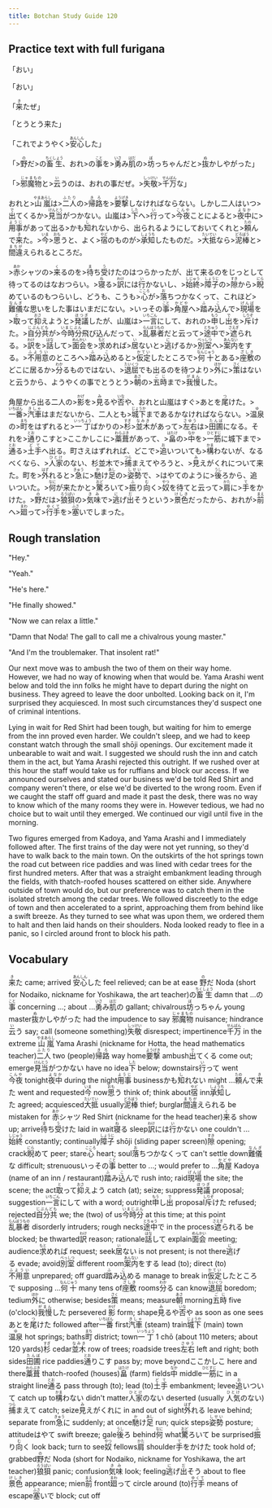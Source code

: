```yaml
---
title: Botchan Study Guide 120
---
```


## Practice text with full furigana

<p>
「おい」
</p>

<p>
「おい」
</p>

<p>
「<ruby><rb>来</rb><rt>き</rt></ruby>たぜ」
</p>

<p>
「とうとう来た」
</p>

<p>
「これでようやく><ruby><rb>安心</rb><rt>あんしん</rt></ruby>した」
</p>

<p>
「><ruby><rb>野</rb><rt>の</rt></ruby>だ>の<ruby><rb>畜生</rb><rt>ちくしょう</rt></ruby>、おれ>の<ruby><rb>事</rb><rt>こと</rt></ruby>を><ruby><rb>勇</rb><rt>いさ</rt></ruby>み<ruby><rb>肌</rb><rt>はだ</rt></ruby>の><ruby><rb>坊</rb><rt>ぼ</rt></ruby>っちゃんだと><ruby><rb>抜</rb><rt>ぬ</rt></ruby>かしやがった」
</p>

<p>
「><ruby><rb>邪魔物</rb><rt>じゃまもの</rt></ruby>と><ruby><rb>云</rb><rt>い</rt></ruby>うのは、おれの事だぜ。><ruby><rb>失敬</rb><rt>しっけい</rt></ruby>><ruby><rb>千万</rb><rt>せんばん</rt></ruby>な」
</p>

<p>
おれと><ruby><rb>山嵐</rb><rt>やまあらし</rt></ruby>は><ruby><rb>二人</rb><rt>ふたり</rt></ruby>の><ruby><rb>帰路</rb><rt>きろ</rt></ruby>を><ruby><rb>要撃</rb><rt>ようげき</rt></ruby>しなければならない。しかし二人はいつ><ruby><rb>出</rb><rt>で</rt></ruby>てくるか><ruby><rb>見当</rb><rt>けんとう</rt></ruby>がつかない。山嵐は><ruby><rb>下</rb><rt>した</rt></ruby>へ><ruby><rb>行</rb><rt>い</rt></ruby>って><ruby><rb>今夜</rb><rt>こんや</rt></ruby>ことによると><ruby><rb>夜中</rb><rt>よなか</rt></ruby>に><ruby><rb>用事</rb><rt>ようじ</rt></ruby>があって出る>かも<ruby><rb>知</rb><rt>し</rt></ruby>れないから、出られるようにしておいてくれと><ruby><rb>頼</rb><rt>たの</rt></ruby>んで<ruby><rb>来</rb><rt>き</rt></ruby>た。><ruby><rb>今</rb><rt>いま</rt></ruby>><ruby><rb>思</rb><rt>おも</rt></ruby>うと、よく><ruby><rb>宿</rb><rt>やど</rt></ruby>のものが><ruby><rb>承知</rb><rt>しょうち</rt></ruby>したものだ。><ruby><rb>大抵</rb><rt>たいてい</rt></ruby>なら><ruby><rb>泥棒</rb><rt>どろぼう</rt></ruby>と><ruby><rb>間違</rb><rt>まちが</rt></ruby>えられるところだ。
</p>

<p>
><ruby><rb>赤</rb><rt>あか</rt></ruby>シャツの><ruby><rb>来</rb><rt>く</rt></ruby>るのを><ruby><rb>待</rb><rt>ま</rt></ruby>ち<ruby><rb>受</rb><rt>う</rt></ruby>けたのはつらかったが、出て来るのをじっとして待ってるのはなおつらい。><ruby><rb>寝</rb><rt>ね</rt></ruby>る><ruby><rb>訳</rb><rt>わけ</rt></ruby>には<ruby><rb>行</rb><rt>い</rt></ruby>かないし、><ruby><rb>始終</rb><rt>しじゅう</rt></ruby>><ruby><rb>障子</rb><rt>しょうじ</rt></ruby>の><ruby><rb>隙</rb><rt>すき</rt></ruby>から><ruby><rb>睨</rb><rt>にら</rt></ruby>めているのもつらいし、どうも、こうも><ruby><rb>心</rb><rt>こころ</rt></ruby>が><ruby><rb>落</rb><rt>お</rt></ruby>ちつかなくって、これほど><ruby><rb>難儀</rb><rt>なんぎ</rt></ruby>な思いをした事はいまだにない。>いっその<ruby><rb>事</rb><rt>こと</rt></ruby>><ruby><rb>角屋</rb><rt>かどや</rt></ruby>へ><ruby><rb>踏</rb><rt>ふ</rt></ruby>み<ruby><rb>込</rb><rt>こ</rt></ruby>んで><ruby><rb>現場</rb><rt>げんば</rt></ruby>を><ruby><rb>取</rb><rt>と</rt></ruby>って<ruby><rb>抑</rb><rt>おさ</rt></ruby>えようと><ruby><rb>発議</rb><rt>ほつぎ</rt></ruby>したが、山嵐は><ruby><rb>一言</rb><rt>いちごん</rt></ruby>にして、おれの><ruby><rb>申</rb><rt>もう</rt></ruby>し<ruby><rb>出</rb><rt>で</rt></ruby>を><ruby><rb>斥</rb><rt>しりぞ</rt></ruby>けた。><ruby><rb>自分共</rb><rt>じぶんども</rt></ruby>が><ruby><rb>今時分</rb><rt>いまじぶん</rt></ruby>飛び込んだって、><ruby><rb>乱暴者</rb><rt>らんぼうもの</rt></ruby>だと云って><ruby><rb>途中</rb><rt>とちゅう</rt></ruby>で><ruby><rb>遮</rb><rt>さえぎ</rt></ruby>られる。><ruby><rb>訳</rb><rt>わけ</rt></ruby>を><ruby><rb>話</rb><rt>はな</rt></ruby>して><ruby><rb>面会</rb><rt>めんかい</rt></ruby>を><ruby><rb>求</rb><rt>もと</rt></ruby>めれば><ruby><rb>居</rb><rt>い</rt></ruby>ないと><ruby><rb>逃</rb><rt>に</rt></ruby>げるか><ruby><rb>別室</rb><rt>べっしつ</rt></ruby>へ><ruby><rb>案内</rb><rt>あんない</rt></ruby>をする。><ruby><rb>不用意</rb><rt>ふようい</rt></ruby>のところへ><ruby><rb>踏</rb><rt>ふ</rt></ruby>み<ruby><rb>込</rb><rt>こ</rt></ruby>めると><ruby><rb>仮定</rb><rt>かてい</rt></ruby>したところで><ruby><rb>何十</rb><rt>なんじゅう</rt></ruby>とある><ruby><rb>座敷</rb><rt>ざしき</rt></ruby>のどこに居るか><ruby><rb>分</rb><rt>わか</rt></ruby>るものではない、><ruby><rb>退屈</rb><rt>たいくつ</rt></ruby>でも出るのを待つより><ruby><rb>外</rb><rt>ほか</rt></ruby>に><ruby><rb>策</rb><rt>さく</rt></ruby>はないと云うから、ようやくの事でとうとう><ruby><rb>朝</rb><rt>あさ</rt></ruby>の><ruby><rb>五時</rb><rt>ごじ</rt></ruby>まで><ruby><rb>我慢</rb><rt>がまん</rt></ruby>した。
</p>

<p>
角屋から出る二人の><ruby><rb>影</rb><rt>かげ</rt></ruby>を><ruby><rb>見</rb><rt>み</rt></ruby>るや<ruby><rb>否</rb><rt>いな</rt></ruby>や、おれと山嵐はすぐ>あとを<ruby><rb>尾</rb><rt>つ</rt></ruby>けた。><ruby><rb>一番</rb><rt>いちばん</rt></ruby>><ruby><rb>汽車</rb><rt>きしゃ</rt></ruby>はまだないから、二人とも><ruby><rb>城下</rb><rt>じょうか</rt></ruby>まであるかなければならない。><ruby><rb>温泉</rb><rt>ゆ</rt></ruby>の><ruby><rb>町</rb><rt>まち</rt></ruby>をはずれると><ruby><rb>一丁</rb><rt>いっちょう</rt></ruby>ばかりの><ruby><rb>杉</rb><rt>すぎ</rt></ruby>><ruby><rb>並木</rb><rt>なみき</rt></ruby>があって><ruby><rb>左右</rb><rt>さゆう</rt></ruby>は><ruby><rb>田圃</rb><rt>たんぼ</rt></ruby>になる。それを><ruby><rb>通</rb><rt>とお</rt></ruby>りこすと>ここかしこに><ruby><rb>藁葺</rb><rt>わらぶき</rt></ruby>があって、><ruby><rb>畠</rb><rt>はたけ</rt></ruby>の><ruby><rb>中</rb><rt>なか</rt></ruby>を><ruby><rb>一筋</rb><rt>ひとすじ</rt></ruby>に城下まで><ruby><rb>通</rb><rt>とお</rt></ruby>る><ruby><rb>土手</rb><rt>どて</rt></ruby>へ出る。町さえはずれれば、どこで><ruby><rb>追</rb><rt>お</rt></ruby>いついても><ruby><rb>構</rb><rt>かま</rt></ruby>わないが、なるべくなら、><ruby><rb>人家</rb><rt>ひとけ</rt></ruby>のない、杉並木で><ruby><rb>捕</rb><rt>つら</rt></ruby>まえてやろうと、><ruby><rb>見</rb><rt>み</rt></ruby>えがくれについて来た。町を><ruby><rb>外</rb><rt>はず</rt></ruby>れると><ruby><rb>急</rb><rt>きゅう</rt></ruby>に><ruby><rb>馳</rb><rt>か</rt></ruby>け<ruby><rb>足</rb><rt>あし</rt></ruby>の><ruby><rb>姿勢</rb><rt>しせい</rt></ruby>で、>はやてのように><ruby><rb>後</rb><rt>うし</rt></ruby>ろから、追いついた。><ruby><rb>何</rb><rt>なに</rt></ruby>が来たかと><ruby><rb>驚</rb><rt>おど</rt></ruby>ろいて><ruby><rb>振</rb><rt>ふ</rt></ruby>り<ruby><rb>向</rb><rt>む</rt></ruby>く><ruby><rb>奴</rb><rt>やつ</rt></ruby>を待てと云って><ruby><rb>肩</rb><rt>かた</rt></ruby>に><ruby><rb>手</rb><rt>て</rt></ruby>をかけた。><ruby><rb>野</rb><rt>の</rt></ruby>だは><ruby><rb>狼狽</rb><rt>ろうばい</rt></ruby>の><ruby><rb>気味</rb><rt>きみ</rt></ruby>で><ruby><rb>逃</rb><rt>に</rt></ruby>げ<ruby><rb>出</rb><rt>だ</rt></ruby>そうという><ruby><rb>景色</rb><rt>けしき</rt></ruby>だったから、おれが><ruby><rb>前</rb><rt>まえ</rt></ruby>へ><ruby><rb>廻</rb><rt>まわ</rt></ruby>って><ruby><rb>行手</rb><rt>ゆくて</rt></ruby>を><ruby><rb>塞</rb><rt>ふさ</rt></ruby>いでしまった。
</p>


## Rough translation

"Hey."

"Yeah."

"He's here."

"He finally showed."

"Now we can relax a little."

"Damn that Noda! The gall to call me a chivalrous young master."

"And I'm the troublemaker. That insolent rat!"

Our next move was to ambush the two of them on their way home. However, we had no way of knowing when that would be. Yama Arashi went below and told the inn folks he might have to depart during the night on business. They agreed to leave the door unbolted. Looking back on it, I'm surprised they acquiesced. In most such circumstances they'd suspect one of criminal intentions.

Lying in wait for Red Shirt had been tough, but waiting for him to emerge from the inn proved even harder. We couldn't sleep, and we had to keep constant watch through the small shōji openings. Our excitement made it unbearable to wait and wait. I suggested we should rush the inn and catch them in the act, but Yama Arashi rejected this outright. If we rushed over at this hour the staff would take us for ruffians and block our access. If we announced ourselves and stated our business we'd be told Red Shirt and company weren't there, or else we'd be diverted to the wrong room. Even if we caught the staff off guard and made it past the desk, there was no way to know which of the many rooms they were in. However tedious, we had no choice but to wait until they emerged. We continued our vigil until five in the morning.

Two figures emerged from Kadoya, and Yama Arashi and I immediately followed after. The first trains of the day were not yet running, so they'd have to walk back to the main town. On the outskirts of the hot springs town the road cut between rice paddies and was lined with cedar trees for the first hundred meters. After that was a straight embankment leading through the fields, with thatch-roofed houses scattered on either side. Anywhere outside of town would do, but our preference was to catch them in the isolated stretch among the cedar trees. We followed discreetly to the edge of town and then accelerated to a sprint, approaching them from behind like a swift breeze. As they turned to see what was upon them, we ordered them to halt and then laid hands on their shoulders. Noda looked ready to flee in a panic, so I circled around front to block his path.   


## Vocabulary

<p>
<span className="vocabstudy"><ruby><rb>来</rb><rt>き</rt></ruby>た&nbsp;came; arrived</span>
<span className="vocabstudy"><ruby><rb>安心</rb><rt>あんしん</rt></ruby>した&nbsp;feel relieved; can be at ease</span>
<span className="vocabstudy"><ruby><rb>野</rb><rt>の</rt></ruby>だ&nbsp;Noda (short for Nodaiko, nickname for Yoshikawa, the art teacher)</span><span className="vocabstudy">の<ruby><rb>畜生</rb><rt>ちくしょう</rt></ruby>&nbsp;damn that ...</span><span className="vocabstudy">の<ruby><rb>事</rb><rt>こと</rt></ruby>&nbsp;concerning ...; about ...</span><span className="vocabstudy"><ruby><rb>勇</rb><rt>いさ</rt></ruby>み<ruby><rb>肌</rb><rt>はだ</rt></ruby>の&nbsp;gallant; chivalrous</span><span className="vocabstudy"><ruby><rb>坊</rb><rt>ぼ</rt></ruby>っちゃん&nbsp;young master</span><span className="vocabstudy"><ruby><rb>抜</rb><rt>ぬ</rt></ruby>かしやがった&nbsp;had the impudence to say</span>
<span className="vocabstudy"><ruby><rb>邪魔物</rb><rt>じゃまもの</rt></ruby>&nbsp;nuisance; hindrance</span><span className="vocabstudy"><ruby><rb>云</rb><rt>い</rt></ruby>う&nbsp;say; call (someone something)</span><span className="vocabstudy"><ruby><rb>失敬</rb><rt>しっけい</rt></ruby>&nbsp;disrespect; impertinence</span><span className="vocabstudy"><ruby><rb>千万</rb><rt>せんばん</rt></ruby>&nbsp;in the extreme</span>
<span className="vocabstudy"><ruby><rb>山嵐</rb><rt>やまあらし</rt></ruby>&nbsp;Yama Arashi (nickname for Hotta, the head mathematics teacher)</span><span className="vocabstudy"><ruby><rb>二人</rb><rt>ふたり</rt></ruby>&nbsp;two (people)</span><span className="vocabstudy"><ruby><rb>帰路</rb><rt>きろ</rt></ruby>&nbsp;way home</span><span className="vocabstudy"><ruby><rb>要撃</rb><rt>ようげき</rt></ruby>&nbsp;ambush</span><span className="vocabstudy"><ruby><rb>出</rb><rt>で</rt></ruby>てくる&nbsp;come out; emerge</span><span className="vocabstudy"><ruby><rb>見当</rb><rt>けんとう</rt></ruby>がつかない&nbsp;have no idea</span><span className="vocabstudy"><ruby><rb>下</rb><rt>した</rt></ruby>&nbsp;below; downstairs</span><span className="vocabstudy"><ruby><rb>行</rb><rt>い</rt></ruby>って&nbsp;went</span><span className="vocabstudy"><ruby><rb>今夜</rb><rt>こんや</rt></ruby>&nbsp;tonight</span><span className="vocabstudy"><ruby><rb>夜中</rb><rt>よなか</rt></ruby>&nbsp;during the night</span><span className="vocabstudy"><ruby><rb>用事</rb><rt>ようじ</rt></ruby>&nbsp;business</span><span className="vocabstudy">かも<ruby><rb>知</rb><rt>し</rt></ruby>れない&nbsp;might ...</span><span className="vocabstudy"><ruby><rb>頼</rb><rt>たの</rt></ruby>んで<ruby><rb>来</rb><rt>き</rt></ruby>た&nbsp;went and requested</span><span className="vocabstudy"><ruby><rb>今</rb><rt>いま</rt></ruby>&nbsp;now</span><span className="vocabstudy"><ruby><rb>思</rb><rt>おも</rt></ruby>う&nbsp;think of; think about</span><span className="vocabstudy"><ruby><rb>宿</rb><rt>やど</rt></ruby>&nbsp;inn</span><span className="vocabstudy"><ruby><rb>承知</rb><rt>しょうち</rt></ruby>した&nbsp;agreed; acquiesced</span><span className="vocabstudy"><ruby><rb>大抵</rb><rt>たいてい</rt></ruby>&nbsp;usually</span><span className="vocabstudy"><ruby><rb>泥棒</rb><rt>どろぼう</rt></ruby>&nbsp;thief; burglar</span><span className="vocabstudy"><ruby><rb>間違</rb><rt>まちが</rt></ruby>えられる&nbsp;be mistaken for</span>
<span className="vocabstudy"><ruby><rb>赤</rb><rt>あか</rt></ruby>シャツ&nbsp;Red Shirt (nickname for the head teacher)</span><span className="vocabstudy"><ruby><rb>来</rb><rt>く</rt></ruby>る&nbsp;show up; arrive</span><span className="vocabstudy"><ruby><rb>待</rb><rt>ま</rt></ruby>ち<ruby><rb>受</rb><rt>う</rt></ruby>けた&nbsp;laid in wait</span><span className="vocabstudy"><ruby><rb>寝</rb><rt>ね</rt></ruby>る&nbsp;sleep</span><span className="vocabstudy"><ruby><rb>訳</rb><rt>わけ</rt></ruby>には<ruby><rb>行</rb><rt>い</rt></ruby>かない&nbsp;one couldn't ...</span><span className="vocabstudy"><ruby><rb>始終</rb><rt>しじゅう</rt></ruby>&nbsp;constantly; continually</span><span className="vocabstudy"><ruby><rb>障子</rb><rt>しょうじ</rt></ruby>&nbsp;shōji (sliding paper screen)</span><span className="vocabstudy"><ruby><rb>隙</rb><rt>すき</rt></ruby>&nbsp;opening; crack</span><span className="vocabstudy"><ruby><rb>睨</rb><rt>にら</rt></ruby>めて&nbsp;peer; stare</span><span className="vocabstudy"><ruby><rb>心</rb><rt>こころ</rt></ruby>&nbsp;heart; soul</span><span className="vocabstudy"><ruby><rb>落</rb><rt>お</rt></ruby>ちつかなくって&nbsp;can't settle down</span><span className="vocabstudy"><ruby><rb>難儀</rb><rt>なんぎ</rt></ruby>な&nbsp;difficult; strenuous</span><span className="vocabstudy">いっその<ruby><rb>事</rb><rt>こと</rt></ruby>&nbsp;better to ...; would prefer to ...</span><span className="vocabstudy"><ruby><rb>角屋</rb><rt>かどや</rt></ruby>&nbsp;Kadoya (name of an inn / restaurant)</span><span className="vocabstudy"><ruby><rb>踏</rb><rt>ふ</rt></ruby>み<ruby><rb>込</rb><rt>こ</rt></ruby>んで&nbsp;rush into; raid</span><span className="vocabstudy"><ruby><rb>現場</rb><rt>げんば</rt></ruby>&nbsp;the site; the scene; the act</span><span className="vocabstudy"><ruby><rb>取</rb><rt>と</rt></ruby>って<ruby><rb>抑</rb><rt>おさ</rt></ruby>えよう&nbsp;catch (at); seize; suppress</span><span className="vocabstudy"><ruby><rb>発議</rb><rt>ほつぎ</rt></ruby>&nbsp;proposal; suggestion</span><span className="vocabstudy"><ruby><rb>一言</rb><rt>いちごん</rt></ruby>にして&nbsp;with a word; outright</span><span className="vocabstudy"><ruby><rb>申</rb><rt>もう</rt></ruby>し<ruby><rb>出</rb><rt>で</rt></ruby>&nbsp;proposal</span><span className="vocabstudy"><ruby><rb>斥</rb><rt>しりぞ</rt></ruby>けた&nbsp;refused; rejected</span><span className="vocabstudy"><ruby><rb>自分共</rb><rt>じぶんども</rt></ruby>&nbsp;we; the (two) of us</span><span className="vocabstudy"><ruby><rb>今時分</rb><rt>いまじぶん</rt></ruby>&nbsp;at this time; at this point</span><span className="vocabstudy"><ruby><rb>乱暴者</rb><rt>らんぼうもの</rt></ruby>&nbsp;disorderly intruders; rough necks</span><span className="vocabstudy"><ruby><rb>途中</rb><rt>とちゅう</rt></ruby>で&nbsp;in the process</span><span className="vocabstudy"><ruby><rb>遮</rb><rt>さえぎ</rt></ruby>られる&nbsp;be blocked; be thwarted</span><span className="vocabstudy"><ruby><rb>訳</rb><rt>わけ</rt></ruby>&nbsp;reason; rationale</span><span className="vocabstudy"><ruby><rb>話</rb><rt>はな</rt></ruby>して&nbsp;explain</span><span className="vocabstudy"><ruby><rb>面会</rb><rt>めんかい</rt></ruby>&nbsp;meeting; audience</span><span className="vocabstudy"><ruby><rb>求</rb><rt>もと</rt></ruby>めれば&nbsp;request; seek</span><span className="vocabstudy"><ruby><rb>居</rb><rt>い</rt></ruby>ない&nbsp;is not present; is not there</span><span className="vocabstudy"><ruby><rb>逃</rb><rt>に</rt></ruby>げる&nbsp;evade; avoid</span><span className="vocabstudy"><ruby><rb>別室</rb><rt>べっしつ</rt></ruby>&nbsp;different room</span><span className="vocabstudy"><ruby><rb>案内</rb><rt>あんない</rt></ruby>をする&nbsp;lead (to); direct (to)</span><span className="vocabstudy"><ruby><rb>不用意</rb><rt>ふようい</rt></ruby>&nbsp;unprepared; off guard</span><span className="vocabstudy"><ruby><rb>踏</rb><rt>ふ</rt></ruby>み<ruby><rb>込</rb><rt>こ</rt></ruby>める&nbsp;manage to break in</span><span className="vocabstudy"><ruby><rb>仮定</rb><rt>かてい</rt></ruby>したところで&nbsp;supposing ...</span><span className="vocabstudy"><ruby><rb>何十</rb><rt>なんじゅう</rt></ruby>&nbsp;many tens of</span><span className="vocabstudy"><ruby><rb>座敷</rb><rt>ざしき</rt></ruby>&nbsp;rooms</span><span className="vocabstudy"><ruby><rb>分</rb><rt>わか</rt></ruby>る&nbsp;can know</span><span className="vocabstudy"><ruby><rb>退屈</rb><rt>たいくつ</rt></ruby>&nbsp;boredom; tedium</span><span className="vocabstudy"><ruby><rb>外</rb><rt>ほか</rt></ruby>に&nbsp;otherwise; besides</span><span className="vocabstudy"><ruby><rb>策</rb><rt>さく</rt></ruby>&nbsp;means; measure</span><span className="vocabstudy"><ruby><rb>朝</rb><rt>あさ</rt></ruby>&nbsp;morning</span><span className="vocabstudy"><ruby><rb>五時</rb><rt>ごじ</rt></ruby>&nbsp;five (o'clock)</span><span className="vocabstudy"><ruby><rb>我慢</rb><rt>がまん</rt></ruby>した&nbsp;persevered</span>
<span className="vocabstudy"><ruby><rb>影</rb><rt>かげ</rt></ruby>&nbsp;form; shape</span><span className="vocabstudy"><ruby><rb>見</rb><rt>み</rt></ruby>るや<ruby><rb>否</rb><rt>いな</rt></ruby>や&nbsp;as soon as one sees</span><span className="vocabstudy">あとを<ruby><rb>尾</rb><rt>つ</rt></ruby>けた&nbsp;followed after</span><span className="vocabstudy"><ruby><rb>一番</rb><rt>いちばん</rt></ruby>&nbsp;first</span><span className="vocabstudy"><ruby><rb>汽車</rb><rt>きしゃ</rt></ruby>&nbsp;(steam) train</span><span className="vocabstudy"><ruby><rb>城下</rb><rt>じょうか</rt></ruby>&nbsp;(main) town</span><span className="vocabstudy"><ruby><rb>温泉</rb><rt>ゆ</rt></ruby>&nbsp;hot springs; baths</span><span className="vocabstudy"><ruby><rb>町</rb><rt>まち</rt></ruby>&nbsp;district; town</span><span className="vocabstudy"><ruby><rb>一丁</rb><rt>いっちょう</rt></ruby>&nbsp;1 chō (about 110 meters; about 120 yards)</span><span className="vocabstudy"><ruby><rb>杉</rb><rt>すぎ</rt></ruby>&nbsp;cedar</span><span className="vocabstudy"><ruby><rb>並木</rb><rt>なみき</rt></ruby>&nbsp;row of trees; roadside trees</span><span className="vocabstudy"><ruby><rb>左右</rb><rt>さゆう</rt></ruby>&nbsp;left and right; both sides</span><span className="vocabstudy"><ruby><rb>田圃</rb><rt>たんぼ</rt></ruby>&nbsp;rice paddies</span><span className="vocabstudy"><ruby><rb>通</rb><rt>とお</rt></ruby>りこす&nbsp;pass by; move beyond</span><span className="vocabstudy">ここかしこ&nbsp;here and there</span><span className="vocabstudy"><ruby><rb>藁葺</rb><rt>わらぶき</rt></ruby>&nbsp;thatch-roofed (houses)</span><span className="vocabstudy"><ruby><rb>畠</rb><rt>はたけ</rt></ruby>&nbsp;(farm) fields</span><span className="vocabstudy"><ruby><rb>中</rb><rt>なか</rt></ruby>&nbsp;middle</span><span className="vocabstudy"><ruby><rb>一筋</rb><rt>ひとすじ</rt></ruby>に&nbsp;in a straight line</span><span className="vocabstudy"><ruby><rb>通</rb><rt>とお</rt></ruby>る&nbsp;pass through (to); lead (to)</span><span className="vocabstudy"><ruby><rb>土手</rb><rt>どて</rt></ruby>&nbsp;embankment; levee</span><span className="vocabstudy"><ruby><rb>追</rb><rt>お</rt></ruby>いついて&nbsp;catch up to</span><span className="vocabstudy"><ruby><rb>構</rb><rt>かま</rt></ruby>わない&nbsp;didn't matter</span><span className="vocabstudy"><ruby><rb>人家</rb><rt>ひとけ</rt></ruby>のない&nbsp;deserted (usually <ruby><rb>人気</rb><rt>ひとけ</rt></ruby>のない)</span><span className="vocabstudy"><ruby><rb>捕</rb><rt>つら</rt></ruby>まえて&nbsp;catch; seize</span><span className="vocabstudy"><ruby><rb>見</rb><rt>み</rt></ruby>えがくれに&nbsp;in and out of sight</span><span className="vocabstudy"><ruby><rb>外</rb><rt>はず</rt></ruby>れる&nbsp;leave behind; separate from</span><span className="vocabstudy"><ruby><rb>急</rb><rt>きゅう</rt></ruby>に&nbsp;suddenly; at once</span><span className="vocabstudy"><ruby><rb>馳</rb><rt>か</rt></ruby>け<ruby><rb>足</rb><rt>あし</rt></ruby>&nbsp;run; quick steps</span><span className="vocabstudy"><ruby><rb>姿勢</rb><rt>しせい</rt></ruby>&nbsp;posture; attitude</span><span className="vocabstudy">はやて&nbsp;swift breeze; gale</span><span className="vocabstudy"><ruby><rb>後</rb><rt>うし</rt></ruby>ろ&nbsp;behind</span><span className="vocabstudy"><ruby><rb>何</rb><rt>なに</rt></ruby>&nbsp;what</span><span className="vocabstudy"><ruby><rb>驚</rb><rt>おど</rt></ruby>ろいて&nbsp;be surprised</span><span className="vocabstudy"><ruby><rb>振</rb><rt>ふ</rt></ruby>り<ruby><rb>向</rb><rt>む</rt></ruby>く&nbsp;look back; turn to see</span><span className="vocabstudy"><ruby><rb>奴</rb><rt>やつ</rt></ruby>&nbsp;fellows</span><span className="vocabstudy"><ruby><rb>肩</rb><rt>かた</rt></ruby>&nbsp;shoulder</span><span className="vocabstudy"><ruby><rb>手</rb><rt>て</rt></ruby>をかけた&nbsp;took hold of; grabbed</span><span className="vocabstudy"><ruby><rb>野</rb><rt>の</rt></ruby>だ&nbsp;Noda (short for Nodaiko, nickname for Yoshikawa, the art teacher)</span><span className="vocabstudy"><ruby><rb>狼狽</rb><rt>ろうばい</rt></ruby>&nbsp;panic; confusion</span><span className="vocabstudy"><ruby><rb>気味</rb><rt>きみ</rt></ruby>&nbsp;look; feeling</span><span className="vocabstudy"><ruby><rb>逃</rb><rt>に</rt></ruby>げ<ruby><rb>出</rb><rt>だ</rt></ruby>そう&nbsp;about to flee</span><span className="vocabstudy"><ruby><rb>景色</rb><rt>けしき</rt></ruby>&nbsp;appearance; mien</span><span className="vocabstudy"><ruby><rb>前</rb><rt>まえ</rt></ruby>&nbsp;front</span><span className="vocabstudy"><ruby><rb>廻</rb><rt>まわ</rt></ruby>って&nbsp;circle around (to)</span><span className="vocabstudy"><ruby><rb>行手</rb><rt>ゆくて</rt></ruby>&nbsp;means of escape</span><span className="vocabstudy"><ruby><rb>塞</rb><rt>ふさ</rt></ruby>いで&nbsp;block; cut off</span>
</p>
